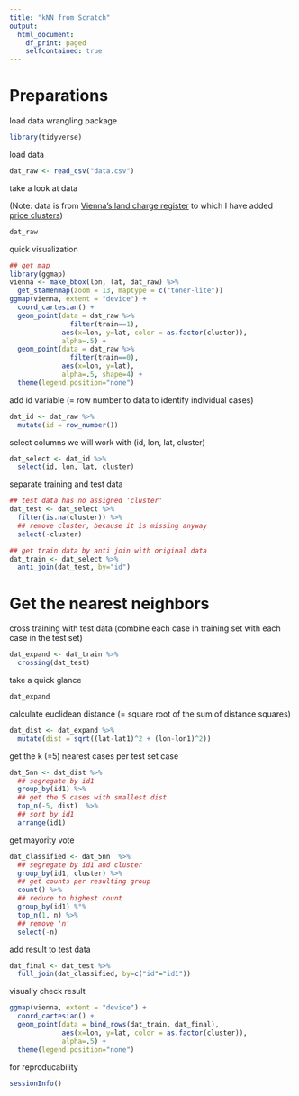 ```yaml
---
title: "kNN from Scratch"
output:
  html_document:
    df_print: paged
    selfcontained: true
---
```


# Preparations

load data wrangling package

```r
library(tidyverse)
```


load data

```r
dat_raw <- read_csv("data.csv")
```


take a look at data

(Note: data is from [Vienna's land charge register](https://www.data.gv.at/katalog/dataset/stadt-wien_kaufpreissammlungliegenschaftenwien){target="_blank"} to which I have added [price clusters](http://www.bernhardlearns.com/2017/10/finding-viennas-house-price-regions.html){target="_blank"})

```r
dat_raw
```

quick visualization

```r
## get map
library(ggmap)
vienna <- make_bbox(lon, lat, dat_raw) %>% 
  get_stamenmap(zoom = 13, maptype = c("toner-lite"))
ggmap(vienna, extent = "device") +
  coord_cartesian() +
  geom_point(data = dat_raw %>%
               filter(train==1),
             aes(x=lon, y=lat, color = as.factor(cluster)),
             alpha=.5) +
  geom_point(data = dat_raw %>%
               filter(train==0),
             aes(x=lon, y=lat),
             alpha=.5, shape=4) +
  theme(legend.position="none")
```



add id variable (= row number to data to identify individual cases)

```r
dat_id <- dat_raw %>%
  mutate(id = row_number())
```

select columns we will work with (id, lon, lat, cluster)

```r
dat_select <- dat_id %>%
  select(id, lon, lat, cluster)
```

separate training and test data

```r
## test data has no assigned 'cluster'
dat_test <- dat_select %>% 
  filter(is.na(cluster)) %>%
  ## remove cluster, because it is missing anyway
  select(-cluster)

## get train data by anti join with original data
dat_train <- dat_select %>%
  anti_join(dat_test, by="id")
```

# Get the nearest neighbors

cross training with test data (combine each case in training set with each case in the test set)

```r
dat_expand <- dat_train %>% 
  crossing(dat_test)
```

take a quick glance

```r
dat_expand
```

calculate euclidean distance (= square root of the sum of distance squares)

```r
dat_dist <- dat_expand %>%
  mutate(dist = sqrt((lat-lat1)^2 + (lon-lon1)^2))
```

get the k (=5) nearest cases per test set case

```r
dat_5nn <- dat_dist %>%
  ## segregate by id1
  group_by(id1) %>%
  ## get the 5 cases with smallest dist
  top_n(-5, dist)  %>%
  ## sort by id1
  arrange(id1)
```

get mayority vote

```r
dat_classified <- dat_5nn  %>%
  ## segregate by id1 and cluster
  group_by(id1, cluster) %>%
  ## get counts per resulting group
  count() %>%
  ## reduce to highest count
  group_by(id1) %°%
  top_n(1, n) %>%
  ## remove 'n'
  select(-n)
```

add result to test data

```r
dat_final <- dat_test %>%
  full_join(dat_classified, by=c("id"="id1"))
```


visually check result

```r
ggmap(vienna, extent = "device") +
  coord_cartesian() +
  geom_point(data = bind_rows(dat_train, dat_final),
             aes(x=lon, y=lat, color = as.factor(cluster)),
             alpha=.5) +
  theme(legend.position="none")
```


for reproducability

```r
sessionInfo()
```

